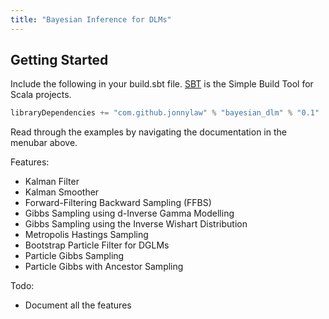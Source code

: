 ```yaml
---
title: "Bayesian Inference for DLMs"
---
```


## Getting Started

Include the following in your build.sbt file. [SBT](http://www.scala-sbt.org/) is the Simple Build Tool for Scala projects.

```scala
libraryDependencies += "com.github.jonnylaw" % "bayesian_dlm" % "0.1"
```

Read through the examples by navigating the documentation in the menubar above.

Features:

* Kalman Filter
* Kalman Smoother
* Forward-Filtering Backward Sampling (FFBS)
* Gibbs Sampling using d-Inverse Gamma Modelling
* Gibbs Sampling using the Inverse Wishart Distribution
* Metropolis Hastings Sampling
* Bootstrap Particle Filter for DGLMs
* Particle Gibbs Sampling
* Particle Gibbs with Ancestor Sampling

Todo:

* Document all the features